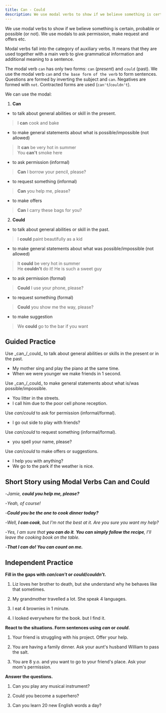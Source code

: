```yaml
---
title: Can - Could
description: We use modal verbs to show if we believe something is certain, probable or possible (or not). We use modals to ask permission, make request and offers etc
---
```


We use modal verbs to show if we believe something is certain, probable or possible (or not). We use
modals to ask permission, make request and offers etc.

Modal verbs fall into the category of auxiliary verbs. It means that they are used together with a
main verb to give grammatical information and additional meaning to a sentence.

The modal verb `can` has only two forms: `can` (_present_) and `could` (past). We use the modal verb
`can` and `the base form of the verb` to form sentences. Questions are formed by inverting the
subject and `can`. Negatives are formed with `not`. Contracted forms are used (`can't`/`couldn't`).

We can use the modal:

1. **Can**

- to talk about general abilities or skill in the present.

> I **can** cook and bake

- to make general statements about what is possible/impossible (not allowed)

> It **can** be very hot in summer  
> You **can't** smoke here

- to ask permission (informal)

> **Can** I borrow your pencil, please?

- to request something (informal)

> **Can** you help me, please?

- to make offers

> **Can** I carry these bags for you?

2. **Could**

- to talk about general abilities or skill in the past.

> I **could** paint beautifully as a kid

- to make general statements about what was possible/impossible (not allowed)

> It **could** be very hot in summer  
> He **couldn't** do it! He is such a sweet guy

- to ask permission (formal)

> **Could** I use your phone, please?

- to request something (formal)

> **Could** you show me the way, please?

- to make suggestion

> We **could** go to the bar if you want

## Guided Practice

<Callout mt={8}>
  Use _can_/_could_ to talk about general abilities or skills in the present or in the
  past.
</Callout>

- My mother <Blank /> sing and play the piano at the same time. <Tooltip content="can" />
- When we were younger we <Blank /> make friends in 1 second. <Tooltip content="could" />

<Callout>
  Use _can_/_could_ to make general statements about what is/was possible/impossible.
</Callout>

- You <Blank /> litter in the streets. <Tooltip content="can't" />
- I <Blank /> call him due to the poor cell phone reception. <Tooltip content="couldn't" />

<Callout>Use _can_/_could_ to ask for permission (informal/formal).</Callout>

- <Blank /> I go out side to play with friends? <Tooltip content="Can" />

<Callout>Use _can_/_could_ to request something (informal/formal).</Callout>

- <Blank /> you spell your name, please? <Tooltip content="Could" />

<Callout>Use _can_/_could_ to make offers or suggestions.</Callout>

- <Blank /> I help you with anything? <Tooltip content="Can" />
- We <Blank /> go to the park if the weather is nice. <Tooltip content="could" />

## Short Story using Modal Verbs Can and Could

-_Jamie, **could you help me, please?**_

-_Yeah, of course!_

-_**Could you be the one to cook dinner today?**_

-_Well, **I can cook**, but I'm not the best at it. Are you sure you want my help?_

-_Yes, I am sure that **you can do it**. **You can simply follow the recipe**, I'll leave the cooking book on the table._

-_**That I can do! You can count on me.**_

## Independent Practice

**Fill in the gaps with _can_/_can't_ or _could_/_couldn't_.**

1. Liz loves her brother to death, but she <Blank /> understand why he behaves like that sometimes. <Tooltip content="can't" />

2. My grandmother travelled a lot. She <Blank /> speak 4 languages. <Tooltip content="could" />

3. I <Blank /> eat 4 brownies in 1 minute. <Tooltip content="can" />

4. I looked everywhere for the book. but I <Blank /> find it. <Tooltip content="couldn't" />

**React to the situations. Form sentences using _can_ or _could_.**

1. Your friend is struggling with his project. Offer your help. <Tooltip content="I can help you with your project." />

2. You are having a family dinner. Ask your aunt's husband William to pass the salt. <Tooltip content="William, could you pass the salt, please?" />

3. You are 8 y.o. and you want to go to your friend's place. Ask your mom's permission. <Tooltip content="Mom, can I go to my friend's house, please?" />

**Answer the questions.**

1. Can you play any musical instrument? <Tooltip content="Yes, I can play guitar." />

2. Could you become a superhero? <Tooltip content="No, I couldn't become a superhero because I'm too anxious." />

3. Can you learn 20 new English words a day? <Tooltip content="Yes, I can learn 20 new English words a day." />

